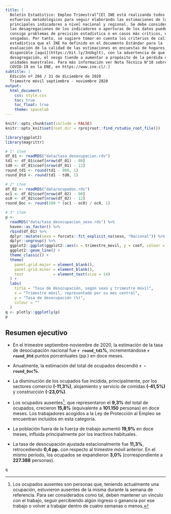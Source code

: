 ```yaml
---
title: |
  Boletín Estadístico: Empleo Trimestral^[El INE está realizando todos los 
  esfuerzos metodológicos para seguir elaborando las estimaciones de los 
  principales indicadores a nivel nacional y regional. Se debe considerar que 
  las desagregaciones de los indicadores o aperturas de los datos pueden traer 
  consigo problemas de precisión estadística o en casos más críticos, estar 
  sesgadas. Por tanto, se sugiere tomar en cuenta los criterios de calidad 
  estadística que el INE ha definido en el documento Estándar para la 
  evaluación de la calidad de las estimaciones en encuestas de hogares, 
  disponible [aquí](https://bit.ly/3nUkglt), con la advertencia de que a mayor 
  desagregación, el sesgo tiende a aumentar a propósito de la pérdida de 
  unidades muestrales. Para más información ver Nota Técnica N°10 sobre impacto 
  COVID-19 en la ENE, en https://www.ine.cl/.]
subtitle: |
  Edición nº 266 / 31 de diciembre de 2020  
  Trimestre móvil septiembre - noviembre 2020
output:
  html_document:
    css: style.css
    toc: true
    toc_float: true
    theme: spacelab
---
```


```r
knitr::opts_chunk$set(include = FALSE)
knitr::opts_knit$set(root.dir = rprojroot::find_rstudio_root_file())
```

```r
library(ggplot2)
library(magrittr)
```

```r
# 1° ítem
df_01 <- readRDS("data/tasa_desocupacion.rds") 
td1 <- df_01$coef[nrow(df_01) - 00]
td0 <- df_01$coef[nrow(df_01) - 12]
round_td1 <- round(td1 - 000, 1)
round_Dtd <- round(td1 - td0, 1)

# 2° ítem
df_02 <- readRDS("data/ocupados.rds")
oc1 <- df_02$coef[nrow(df_02) - 00]
oc0 <- df_02$coef[nrow(df_02) - 12]
round_Doc <- round(100 * (oc1 - oc0) / oc0, 1)

# 3° ítem
p <- 
  readRDS("data/tasa_desocupacion_sexo.rds") %>%
  haven::as_factor() %>%
  rbind(df_01) %>%
  dplyr::mutate(sexo = forcats::fct_explicit_na(sexo, "Nacional")) %>%
  dplyr::ungroup() %>%
  ggplot2::ggplot(ggplot2::aes(x = trimestre_movil, y = coef, colour = sexo)) +
  ggplot2::geom_line() +
  theme_classic() +
  theme(
    panel.grid.major = element_blank(),
    panel.grid.minor = element_blank(),
    text             = element_text(size = 14)
  ) +
  labs(
    title = "Tasa de desocupación, según sexo y trimestre móvil",
    x = "Trimestre móvil, representado por su mes central",
    y = "Tasa de desocupación (%)",
    colour = ""
  )
q <- plotly::ggplotly(p)
p
```

## Resumen ejecutivo

- En el trimestre septiembre-noviembre de 2020, la estimación de la tasa de
desocupación nacional fue **`r round_td1`%**, incrementándose **`r round_Dtd`** 
puntos porcentuales (pp.) en doce meses.

- Anualmente, la estimación del total de ocupados descendió 
**`r - round_Doc`%**.

- La disminución de los ocupados fue incidida, principalmente, por los sectores
comercio **(-11,3%)**, alojamiento y servicio de comidas **(-41,5%)** y
construcción **(-23,0%)**.

- Los ocupados ausentes^[Los ocupados ausentes son personas que, teniendo
actualmente una ocupación, estuvieron ausentes de la misma durante la semana de 
referencia. Para ser considerados como tal, deben mantener un vínculo con el
trabajo, seguir percibiendo algún ingreso o ganancia por ese trabajo o volver a
trabajar dentro de cuatro semanas o menos.], que representaron el **9,3%** del
total de ocupados, crecieron **15,8%** (equivalente a **101.150** personas) en 
doce meses. Los trabajadores acogidos a la Ley de Protección al Empleo se 
encuentran incluidos en esta categoría.

- La población fuera de la fuerza de trabajo aumentó **19,9%** en doce meses,
influida principalmente por los inactivos habituales.

- La tasa de desocupación ajustada estacionalmente fue **11,3%**, retrocediendo
**0,4 pp.** con respecto al trimestre móvil anterior. En el mismo período, los
ocupados se expandieron **3,0%** (correspondiente a **227.388** personas).

```r
q
```


